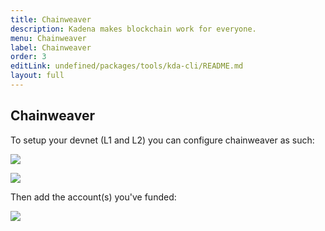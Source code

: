```yaml
---
title: Chainweaver
description: Kadena makes blockchain work for everyone.
menu: Chainweaver
label: Chainweaver
order: 3
editLink: undefined/packages/tools/kda-cli/README.md
layout: full
---
```

## Chainweaver

To setup your devnet (L1 and L2) you can configure chainweaver as such:

![](https://github.com/kadena-community/kadena.js/assets/1508400/41896656-e660-4814-b3bb-c4d68278a61d)

![](https://github.com/kadena-community/kadena.js/assets/1508400/91dc0b3b-388c-4e59-9401-4f80ce2bdaf9)

Then add the account(s) you've funded:

![](https://github.com/kadena-community/kadena.js/assets/1508400/b15c7d1b-0c4e-474e-bf75-10a569b003ae)
